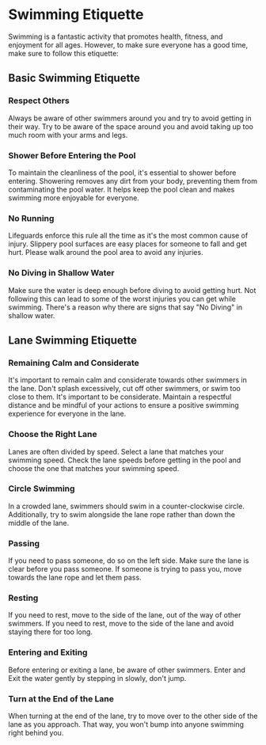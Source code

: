 # Swimming Etiquette

Swimming is a fantastic activity that promotes health, fitness, and enjoyment for all ages. However, to make sure everyone has a good time, make sure to follow this etiquette:

## Basic Swimming Etiquette

### Respect Others
Always be aware of other swimmers around you and try to avoid getting in their way. Try to be aware of the space around you and avoid taking up too much room with your arms and legs.

### Shower Before Entering the Pool
To maintain the cleanliness of the pool, it's essential to shower before entering. Showering removes any dirt from your body, preventing them from contaminating the pool water. It helps keep the pool clean and makes swimming more enjoyable for everyone.

### No Running
Lifeguards enforce this rule all the time as it's the most common cause of injury. Slippery pool surfaces are easy places for someone to fall and get hurt. Please walk around the pool area to avoid any injuries.

### No Diving in Shallow Water
Make sure the water is deep enough before diving to avoid getting hurt. Not following this can lead to some of the worst injuries you can get while swimming. There's a reason why there are signs that say "No Diving" in shallow water.

## Lane Swimming Etiquette

### Remaining Calm and Considerate
It's important to remain calm and considerate towards other swimmers in the lane. Don't splash excessively, cut off other swimmers, or swim too close to them. It's important to be considerate. Maintain a respectful distance and be mindful of your actions to ensure a positive swimming experience for everyone in the lane.

### Choose the Right Lane 
Lanes are often divided by speed. Select a lane that matches your swimming speed. Check the lane speeds before getting in the pool and choose the one that matches your swimming speed.

### Circle Swimming
In a crowded lane, swimmers should swim in a counter-clockwise circle. Additionally, try to swim alongside the lane rope rather than down the middle of the lane.

### Passing
If you need to pass someone, do so on the left side. Make sure the lane is clear before you pass someone. If someone is trying to pass you, move towards the lane rope and let them pass.

### Resting
If you need to rest, move to the side of the lane, out of the way of other swimmers. If you need to rest, move to the side of the lane and avoid staying there for too long.

### Entering and Exiting
Before entering or exiting a lane, be aware of other swimmers. Enter and Exit the water gently by stepping in slowly, don't jump.

### Turn at the End of the Lane
When turning at the end of the lane, try to move over to the other side of the lane as you approach. That way, you won't bump into anyone swimming right behind you.